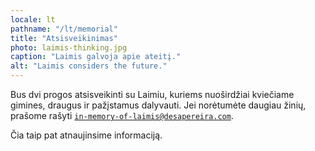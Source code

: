 ```yaml
---
locale: lt
pathname: "/lt/memorial"
title: "Atsisveikinimas"
photo: laimis-thinking.jpg
caption: "Laimis galvoja apie ateitį."
alt: "Laimis considers the future."
---
```


Bus dvi progos atsisveikinti su Laimiu, kuriems nuoširdžiai kviečiame gimines,
draugus ir pažįstamus dalyvauti. Jei norėtumėte daugiau žinių, prašome rašyti <code>in-memory-of-laimis@desapereira.com</code>.

Čia taip pat atnaujinsime informaciją.

